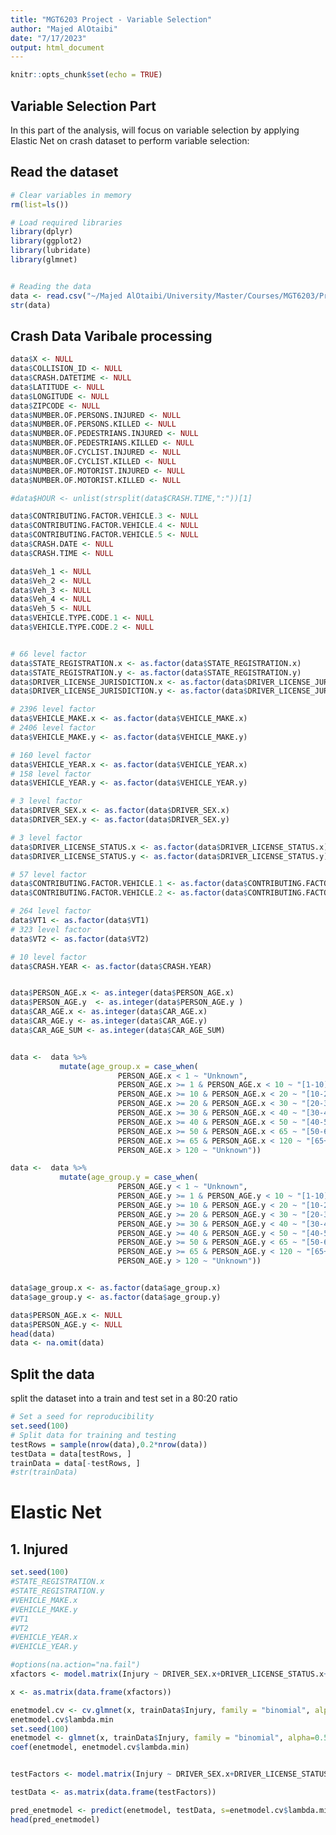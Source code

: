 ```yaml
---
title: "MGT6203 Project - Variable Selection"
author: "Majed AlOtaibi"
date: "7/17/2023"
output: html_document
---
```


```r
knitr::opts_chunk$set(echo = TRUE)
```

## Variable Selection Part

In this part of the analysis, will focus on variable selection by applying Elastic Net on crash dataset to perform variable selection:

## Read the dataset

```r
# Clear variables in memory
rm(list=ls())

# Load required libraries
library(dplyr)
library(ggplot2)
library(lubridate)
library(glmnet)


# Reading the data
data <- read.csv("~/Majed AlOtaibi/University/Master/Courses/MGT6203/Project/Data/df_comb.csv", header=TRUE)
str(data)
```

## Crash Data Varibale processing


```r
data$X <- NULL
data$COLLISION_ID <- NULL
data$CRASH.DATETIME <- NULL
data$LATITUDE <- NULL
data$LONGITUDE <- NULL
data$ZIPCODE <- NULL
data$NUMBER.OF.PERSONS.INJURED <- NULL
data$NUMBER.OF.PERSONS.KILLED <- NULL
data$NUMBER.OF.PEDESTRIANS.INJURED <- NULL
data$NUMBER.OF.PEDESTRIANS.KILLED <- NULL
data$NUMBER.OF.CYCLIST.INJURED <- NULL
data$NUMBER.OF.CYCLIST.KILLED <- NULL
data$NUMBER.OF.MOTORIST.INJURED <- NULL
data$NUMBER.OF.MOTORIST.KILLED <- NULL

#data$HOUR <- unlist(strsplit(data$CRASH.TIME,":"))[1]

data$CONTRIBUTING.FACTOR.VEHICLE.3 <- NULL
data$CONTRIBUTING.FACTOR.VEHICLE.4 <- NULL
data$CONTRIBUTING.FACTOR.VEHICLE.5 <- NULL
data$CRASH.DATE <- NULL
data$CRASH.TIME <- NULL

data$Veh_1 <- NULL
data$Veh_2 <- NULL
data$Veh_3 <- NULL
data$Veh_4 <- NULL
data$Veh_5 <- NULL
data$VEHICLE.TYPE.CODE.1 <- NULL
data$VEHICLE.TYPE.CODE.2 <- NULL


# 66 level factor
data$STATE_REGISTRATION.x <- as.factor(data$STATE_REGISTRATION.x)
data$STATE_REGISTRATION.y <- as.factor(data$STATE_REGISTRATION.y)
data$DRIVER_LICENSE_JURISDICTION.x <- as.factor(data$DRIVER_LICENSE_JURISDICTION.x)
data$DRIVER_LICENSE_JURISDICTION.y <- as.factor(data$DRIVER_LICENSE_JURISDICTION.y)

# 2396 level factor
data$VEHICLE_MAKE.x <- as.factor(data$VEHICLE_MAKE.x)
# 2406 level factor
data$VEHICLE_MAKE.y <- as.factor(data$VEHICLE_MAKE.y)

# 160 level factor
data$VEHICLE_YEAR.x <- as.factor(data$VEHICLE_YEAR.x)
# 158 level factor
data$VEHICLE_YEAR.y <- as.factor(data$VEHICLE_YEAR.y)

# 3 level factor
data$DRIVER_SEX.x <- as.factor(data$DRIVER_SEX.x)
data$DRIVER_SEX.y <- as.factor(data$DRIVER_SEX.y)

# 3 level factor
data$DRIVER_LICENSE_STATUS.x <- as.factor(data$DRIVER_LICENSE_STATUS.x)
data$DRIVER_LICENSE_STATUS.y <- as.factor(data$DRIVER_LICENSE_STATUS.y)

# 57 level factor
data$CONTRIBUTING.FACTOR.VEHICLE.1 <- as.factor(data$CONTRIBUTING.FACTOR.VEHICLE.1)
data$CONTRIBUTING.FACTOR.VEHICLE.2 <- as.factor(data$CONTRIBUTING.FACTOR.VEHICLE.2)

# 264 level factor
data$VT1 <- as.factor(data$VT1)
# 323 level factor
data$VT2 <- as.factor(data$VT2)

# 10 level factor
data$CRASH.YEAR <- as.factor(data$CRASH.YEAR)


data$PERSON_AGE.x <- as.integer(data$PERSON_AGE.x)
data$PERSON_AGE.y  <- as.integer(data$PERSON_AGE.y )
data$CAR_AGE.x <- as.integer(data$CAR_AGE.x)
data$CAR_AGE.y <- as.integer(data$CAR_AGE.y)
data$CAR_AGE_SUM <- as.integer(data$CAR_AGE_SUM)


data <-  data %>% 
           mutate(age_group.x = case_when(
                        PERSON_AGE.x < 1 ~ "Unknown",
                        PERSON_AGE.x >= 1 & PERSON_AGE.x < 10 ~ "[1-10)",
                        PERSON_AGE.x >= 10 & PERSON_AGE.x < 20 ~ "[10-20)",
                        PERSON_AGE.x >= 20 & PERSON_AGE.x < 30 ~ "[20-30)",
                        PERSON_AGE.x >= 30 & PERSON_AGE.x < 40 ~ "[30-40)",
                        PERSON_AGE.x >= 40 & PERSON_AGE.x < 50 ~ "[40-50)",
                        PERSON_AGE.x >= 50 & PERSON_AGE.x < 65 ~ "[50-65)",
                        PERSON_AGE.x >= 65 & PERSON_AGE.x < 120 ~ "[65+)",
                        PERSON_AGE.x > 120 ~ "Unknown"))

data <-  data %>% 
           mutate(age_group.y = case_when(
                        PERSON_AGE.y < 1 ~ "Unknown",
                        PERSON_AGE.y >= 1 & PERSON_AGE.y < 10 ~ "[1-10)",
                        PERSON_AGE.y >= 10 & PERSON_AGE.y < 20 ~ "[10-20)",
                        PERSON_AGE.y >= 20 & PERSON_AGE.y < 30 ~ "[20-30)",
                        PERSON_AGE.y >= 30 & PERSON_AGE.y < 40 ~ "[30-40)",
                        PERSON_AGE.y >= 40 & PERSON_AGE.y < 50 ~ "[40-50)",
                        PERSON_AGE.y >= 50 & PERSON_AGE.y < 65 ~ "[50-65)",
                        PERSON_AGE.y >= 65 & PERSON_AGE.y < 120 ~ "[65+)",
                        PERSON_AGE.y > 120 ~ "Unknown"))


data$age_group.x <- as.factor(data$age_group.x)
data$age_group.y <- as.factor(data$age_group.y)

data$PERSON_AGE.x <- NULL
data$PERSON_AGE.y <- NULL
head(data)
data <- na.omit(data)

```

## Split the data
split the dataset into a train and test set in a 80:20 ratio
```r
# Set a seed for reproducibility
set.seed(100)
# Split data for training and testing
testRows = sample(nrow(data),0.2*nrow(data))
testData = data[testRows, ]
trainData = data[-testRows, ]
#str(trainData)
```


# Elastic Net 

## 1. Injured
```r
set.seed(100)
#STATE_REGISTRATION.x
#STATE_REGISTRATION.y
#VEHICLE_MAKE.x
#VEHICLE_MAKE.y
#VT1
#VT2
#VEHICLE_YEAR.x
#VEHICLE_YEAR.y

#options(na.action="na.fail")
xfactors <- model.matrix(Injury ~ DRIVER_SEX.x+DRIVER_LICENSE_STATUS.x+DRIVER_LICENSE_JURISDICTION.x+DRIVER_SEX.y+DRIVER_LICENSE_STATUS.y+DRIVER_LICENSE_JURISDICTION.y +CONTRIBUTING.FACTOR.VEHICLE.1+CONTRIBUTING.FACTOR.VEHICLE.2+CRASH.YEAR+age_group.x+age_group.y, data=trainData)[, -1]

x <- as.matrix(data.frame(xfactors))

enetmodel.cv <- cv.glmnet(x, trainData$Injury, family = "binomial", alpha = 0.5, nfolds = 10)
enetmodel.cv$lambda.min
set.seed(100)
enetmodel <- glmnet(x, trainData$Injury, family = "binomial", alpha=0.5, nlambda=100)
coef(enetmodel, enetmodel.cv$lambda.min)


testFactors <- model.matrix(Injury ~ DRIVER_SEX.x+DRIVER_LICENSE_STATUS.x+DRIVER_LICENSE_JURISDICTION.x+DRIVER_SEX.y+DRIVER_LICENSE_STATUS.y+DRIVER_LICENSE_JURISDICTION.y +CONTRIBUTING.FACTOR.VEHICLE.1+CONTRIBUTING.FACTOR.VEHICLE.2+CRASH.YEAR+age_group.x+age_group.y, data=testData)[, -1]

testData <- as.matrix(data.frame(testFactors))

pred_enetmodel <- predict(enetmodel, testData, s=enetmodel.cv$lambda.min)[,1]
head(pred_enetmodel)
```

